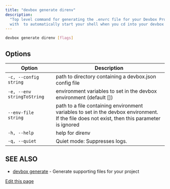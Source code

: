 ```yaml
---
title: "devbox generate direnv"
description:
  "Top level command for generating the .envrc file for your Devbox Project. This can be used
  with  to automatically start your shell when you cd into your devbox directory"
---
```


```bash
devbox generate direnv [flags]
```

## Options[​](#options "Direct link to Options")

| Option                     | Description                                                                                                                                  |
| -------------------------- | -------------------------------------------------------------------------------------------------------------------------------------------- |
| `-c, --config string`      | path to directory containing a devbox.json config file                                                                                       |
| `-e, --env stringToString` | environment variables to set in the devbox environment (default \[])                                                                         |
| `--env-file string`        | path to a file containing environment variables to set in the devbox environment. If the file does not exist, then this parameter is ignored |
| `-h, --help`               | help for direnv                                                                                                                              |
| `-q, --quiet`              | Quiet mode: Suppresses logs.                                                                                                                 |

## SEE ALSO[​](#see-also "Direct link to SEE ALSO")

- [devbox generate](/docs/devbox/cli_reference/devbox_generate/) - Generate supporting files for
  your project

[Edit this page](https://github.com/jetify-com/devbox/tree/main/docs/app/docs/cli_reference/devbox_generate_direnv.md)
